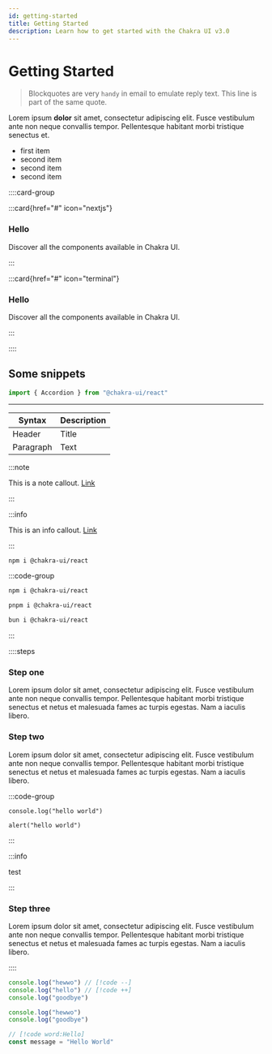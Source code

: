```yaml
---
id: getting-started
title: Getting Started
description: Learn how to get started with the Chakra UI v3.0
---
```


# Getting Started

> Blockquotes are very `handy` in email to emulate reply text. This line is part
> of the same quote.

Lorem ipsum **dolor** sit amet, consectetur adipiscing elit. Fusce vestibulum
ante non neque convallis tempor. Pellentesque habitant morbi tristique senectus
et.

- first item
- second item
- second item
- second item

::::card-group

:::card{href="#" icon="nextjs"}

### Hello

Discover all the components available in Chakra UI.

:::

:::card{href="#" icon="terminal"}

### Hello

Discover all the components available in Chakra UI.

:::

::::

## Some snippets

```js
import { Accordion } from "@chakra-ui/react"
```

---

| Syntax    | Description |
| --------- | ----------- |
| Header    | Title       |
| Paragraph | Text        |

:::note

This is a note callout. [Link](https://google.com)

:::

:::info

This is an info callout. [Link](https://google.com)

:::

```bash [Terminal]
npm i @chakra-ui/react
```

:::code-group

```bash [npm]
npm i @chakra-ui/react
```

```bash [pnpm]
pnpm i @chakra-ui/react
```

```bash [bun]
bun i @chakra-ui/react
```

:::

::::steps

### Step one

Lorem ipsum dolor sit amet, consectetur adipiscing elit. Fusce vestibulum ante
non neque convallis tempor. Pellentesque habitant morbi tristique senectus et
netus et malesuada fames ac turpis egestas. Nam a iaculis libero.

### Step two

Lorem ipsum dolor sit amet, consectetur adipiscing elit. Fusce vestibulum ante
non neque convallis tempor. Pellentesque habitant morbi tristique senectus et
netus et malesuada fames ac turpis egestas. Nam a iaculis libero.

:::code-group

```tsx [console.log]
console.log("hello world")
```

```tsx [alert]
alert("hello world")
```

:::

:::info

test

:::

### Step three

Lorem ipsum dolor sit amet, consectetur adipiscing elit. Fusce vestibulum ante
non neque convallis tempor. Pellentesque habitant morbi tristique senectus et
netus et malesuada fames ac turpis egestas. Nam a iaculis libero.

::::

```ts
console.log("hewwo") // [!code --]
console.log("hello") // [!code ++]
console.log("goodbye")
```

```ts {1}
console.log("hewwo")
console.log("goodbye")
```

```ts
// [!code word:Hello]
const message = "Hello World"
```

<Example name="breadcrumb-basic" />
